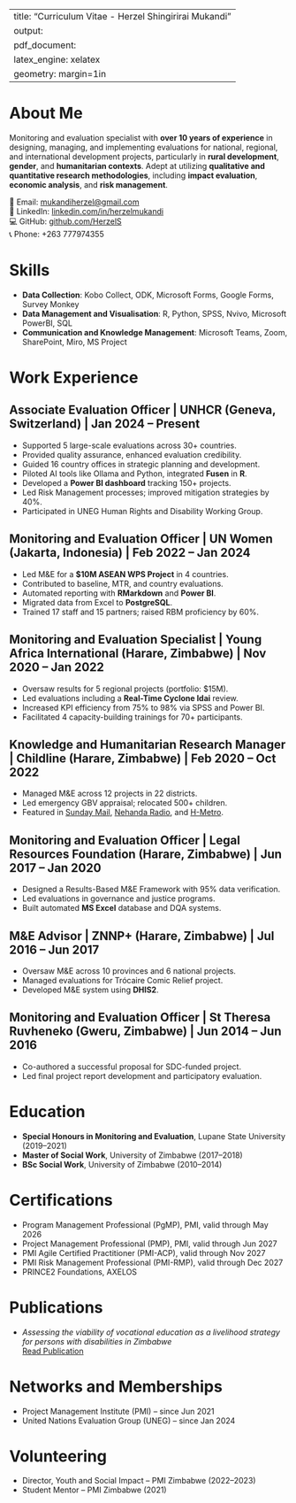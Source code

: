 
---
title: "Curriculum Vitae - Herzel Shingirirai Mukandi"
output:
  pdf_document:
    latex_engine: xelatex
geometry: margin=1in
---

# About Me

Monitoring and evaluation specialist with **over 10 years of experience** in designing, managing, and implementing evaluations for national, regional, and international development projects, particularly in **rural development**, **gender**, and **humanitarian contexts**. Adept at utilizing **qualitative and quantitative research methodologies**, including **impact evaluation**, **economic analysis**, and **risk management**.

📧 Email: [mukandiherzel@gmail.com](mailto:mukandiherzel@gmail.com)  
🔗 LinkedIn: [linkedin.com/in/herzelmukandi](https://www.linkedin.com/in/herzelmukandi/)  
💻 GitHub: [github.com/HerzelS](https://github.com/HerzelS)  
📞 Phone: +263 777974355  

# Skills

- **Data Collection**: Kobo Collect, ODK, Microsoft Forms, Google Forms, Survey Monkey  
- **Data Management and Visualisation**: R, Python, SPSS, Nvivo, Microsoft PowerBI, SQL  
- **Communication and Knowledge Management**: Microsoft Teams, Zoom, SharePoint, Miro, MS Project  

# Work Experience

## Associate Evaluation Officer | UNHCR (Geneva, Switzerland) | Jan 2024 – Present

- Supported 5 large-scale evaluations across 30+ countries.
- Provided quality assurance, enhanced evaluation credibility.
- Guided 16 country offices in strategic planning and development.
- Piloted AI tools like Ollama and Python, integrated **Fusen** in **R**.
- Developed a **Power BI dashboard** tracking 150+ projects.
- Led Risk Management processes; improved mitigation strategies by 40%.
- Participated in UNEG Human Rights and Disability Working Group.

## Monitoring and Evaluation Officer | UN Women (Jakarta, Indonesia) | Feb 2022 – Jan 2024

- Led M&E for a **$10M ASEAN WPS Project** in 4 countries.
- Contributed to baseline, MTR, and country evaluations.
- Automated reporting with **RMarkdown** and **Power BI**.
- Migrated data from Excel to **PostgreSQL**.
- Trained 17 staff and 15 partners; raised RBM proficiency by 60%.

## Monitoring and Evaluation Specialist | Young Africa International (Harare, Zimbabwe) | Nov 2020 – Jan 2022

- Oversaw results for 5 regional projects (portfolio: $15M).
- Led evaluations including a **Real-Time Cyclone Idai** review.
- Increased KPI efficiency from 75% to 98% via SPSS and Power BI.
- Facilitated 4 capacity-building trainings for 70+ participants.

## Knowledge and Humanitarian Research Manager | Childline (Harare, Zimbabwe) | Feb 2020 – Oct 2022

- Managed M&E across 12 projects in 22 districts.
- Led emergency GBV appraisal; relocated 500+ children.
- Featured in [Sunday Mail](https://www.sundaymail.co.zw/is-your-child-safe-shocking-rise-in-child-abuse-cases), [Nehanda Radio](https://nehandaradio.com/2020/04/17/62-children-removed-from-the-streets/), and [H-Metro](https://www.sundaymail.co.zw/school-misdemeanours-tip-of-the-iceberg).

## Monitoring and Evaluation Officer | Legal Resources Foundation (Harare, Zimbabwe) | Jun 2017 – Jan 2020

- Designed a Results-Based M&E Framework with 95% data verification.
- Led evaluations in governance and justice programs.
- Built automated **MS Excel** database and DQA systems.

## M&E Advisor | ZNNP+ (Harare, Zimbabwe) | Jul 2016 – Jun 2017

- Oversaw M&E across 10 provinces and 6 national projects.
- Managed evaluations for Trócaire Comic Relief project.
- Developed M&E system using **DHIS2**.

## Monitoring and Evaluation Officer | St Theresa Ruvheneko (Gweru, Zimbabwe) | Jun 2014 – Jun 2016

- Co-authored a successful proposal for SDC-funded project.
- Led final project report development and participatory evaluation.

# Education

- **Special Honours in Monitoring and Evaluation**, Lupane State University (2019–2021)  
- **Master of Social Work**, University of Zimbabwe (2017–2018)  
- **BSc Social Work**, University of Zimbabwe (2010–2014)  

# Certifications

- Program Management Professional (PgMP), PMI, valid through May 2026  
- Project Management Professional (PMP), PMI, valid through Jun 2027  
- PMI Agile Certified Practitioner (PMI-ACP), valid through Nov 2027  
- PMI Risk Management Professional (PMI-RMP), valid through Dec 2027  
- PRINCE2 Foundations, AXELOS

# Publications

- *Assessing the viability of vocational education as a livelihood strategy for persons with disabilities in Zimbabwe*  
  [Read Publication](https://catalogue.leidenuniv.nl/permalink/31UKB_LEU/s5ab2f/alma9939992501102711)

# Networks and Memberships

- Project Management Institute (PMI) – since Jun 2021  
- United Nations Evaluation Group (UNEG) – since Jan 2024  

# Volunteering

- Director, Youth and Social Impact – PMI Zimbabwe (2022–2023)  
- Student Mentor – PMI Zimbabwe (2021)
